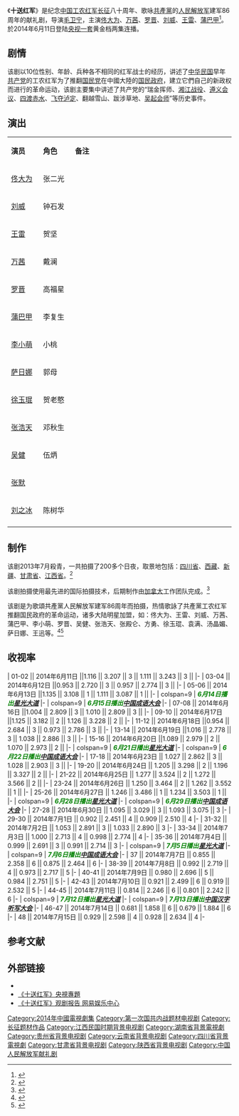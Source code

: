 {{otheruses|subject=中国大陆电视剧《十送红军》|other=其他同名条目|十送红军}}
{{电视节目信息框
| 颜色 = orange
| 名称 = 《十送红军》
| 别名 = 
| 图片 = 十送红军电视剧.jpg
| 图说 = 海报
| 分类 = 战争剧
| 原创者= 
| 导演  = [[毛卫宁|毛卫宁]]
| 监制  = 
| 出品人= 
| 编剧  = [[李修文|李修文]]、胡坚、李海洋
| 制作人= [[韩三平|韩三平]]
| 摄影  = 
| 演出  = [[刘威|刘威]]<br />[[佟大为|佟大为]]<br />[[王雷_(中国演员)|王雷]]<br />[[万茜|万茜]]<br />[[罗晋|罗晋]]<br />[[蒲巴甲|蒲巴甲]]
| 配音  =
| 旁白  = 
| 主题曲= 
| 片尾曲= 
| 插曲  = 
| 拍摄地= [[四川省|四川省]]、[[西藏|西藏]]、[[新疆|新疆]]、[[甘肃省|甘肃省]]、[[江西省|江西省]]
| 地区  = {{CHNML}}
| 语言  = [[中文|中文]]
| 集数  = 50集<br />央視版48集
| 每集长 = 45分钟
| 制作公司 = [[北京小马奔腾影视文化发展|北京小马奔腾影视]]<br />[[中影集团|中影集团]]<br />[[八一电影制片厂|八一电影制片厂]]
| 首播地区 = 
| 电视网 = [[中国中央电视台综合频道|央視一套]]
| 开始 = 2014年6月11日
| 结束 = 2014年7月15日
| 先于 = 
| 后于 = 
| 相关剧集 = 
| 官方网站 = 
}}
《'''十送红军'''》是纪念[[中国工农红军|中国工农红军]][[长征|长征]]八十周年、歌咏[[共產黨|共產黨]]的[[中国人民解放军|人民解放军]]建军86周年的献礼剧，导演[[毛卫宁|毛卫宁]]，主演[[佟大为|佟大为]]、[[万茜|万茜]]、[[罗晋|罗晋]]、[[刘威|刘威]]、[[王雷_(中国演员)|王雷]]、[[蒲巴甲|蒲巴甲]]<ref>{{cite web |url=http://ent.qq.com/a/20140422/015245.htm |title=《十送红军》坚持精品 一剧两星提高国剧质量 |accessdate=2014 |publisher=腾讯网 |work= |language=zh-hans |archive-date=2014-04-25 |archive-url=https://web.archive.org/web/20140425035515/http://ent.qq.com/a/20140422/015245.htm |dead-url=no }}</ref>。於2014年6月11日登陆[[央视一套|央视一套]]黄金档两集连播。

== 剧情 ==
该剧以10位性别、年龄、兵种各不相同的红军战士的经历，讲述了[[中华民国|中华民国]]早年[[共产党|共产党]]的工农红军为了推翻[[国民党|国民党]]在中國大陸的[[国民政府|国民政府]]，建立它們自己的新政权而进行的革命运动，该剧主要集中讲述了共产党的“瑞金挥师、[[湘江战役|湘江战役]]、[[遵义会议|遵义会议]]、[[四渡赤水|四渡赤水]]、[[飞夺泸定|飞夺泸定]]、翻越雪山、跋涉草地、[[吴起会师|吴起会师]]”等历史事件。

== 演出 ==
{|class="wikitable " width="70%"
|- style="background:cornflowerblue; color:white" align=center
|style="width:10%"|'''演员'''||style="width:10%"|'''角色'''||style="width:50%"|'''备注'''
|-
| [[佟大为|佟大为]]   ||   张二光  ||   
|-
| [[刘威|刘威]]   ||  钟石发   ||   
|-
| [[王雷_(中国演员)|王雷]]   || 贺坚   ||   
|-
| [[万茜|万茜]]   ||  戴澜   ||   
|- 
| [[罗晋|罗晋]]   ||  高福星   ||   
|- 
| [[蒲巴甲|蒲巴甲]]   ||  李复生   ||   
|-
| [[李小萌_(演员)|李小萌]]   ||  小桃   ||   
|-
| [[萨日娜|萨日娜]]   ||    郭母 ||   
|- 
| [[徐玉琨|徐玉琨]]   ||  贺老憨   ||   
|- 
| [[张浩天|张浩天]]   ||  邓秋生   ||   
|-
| [[吴健|吴健]]   ||  伍炳   ||   
|-
| [[张默|张默]]   ||     ||   
|- 
| [[刘之冰|刘之冰]]   ||  陈树华  ||   
|- 
|}

== 制作 ==
该剧2013年7月殺青，一共拍摄了200多个日夜，取景地包括：[[四川省|四川省]]、[[西藏|西藏]]、[[新疆|新疆]]、[[甘肃省|甘肃省]]、[[江西省|江西省]]。<ref>{{cite web |url=http://ent.sina.com.cn/v/m/2013-08-01/14283977822.shtml |title=《十送红军》杀青 毛卫宁影像重走长征路 |accessdate=2013-8 |publisher=新浪网 |work= |language=zh-hans |archive-date=2014-05-12 |archive-url=https://web.archive.org/web/20140512220408/http://ent.sina.com.cn/v/m/2013-08-01/14283977822.shtml |dead-url=no }}</ref>

该剧拍摄使用最先进的国际拍摄技术，后期制作由[[加拿大|加拿大]]工作团队完成。<ref>{{cite web |url=http://ent.qq.com/a/20140212/015666.htm |title=《十送红军》重走长征 小马奔腾再塑“中国梦” |accessdate=2014 |publisher=腾讯网 |work= |language=zh-hans |archive-date=2014-04-25 |archive-url=https://web.archive.org/web/20140425073602/http://ent.qq.com/a/20140212/015666.htm |dead-url=no }}</ref>

该剧是为歌頌共產黨人民解放军建军86周年而拍摄，热情歌詠了共產黨工农红军推翻国民政府的革命运动，诸多大陆明星加盟，如：佟大为、王雷、刘威、万茜、蒲巴甲、李小萌、罗晋、吴健、张浩天、张殿仑、方勇、徐玉琨、袁满、汤晶媚、萨日娜、王迅等。<ref>{{cite web |url=http://ent.163.com/13/0801/11/956J73L600031GVS.html |title=《十送红军》杀青 毛卫宁：它是一部伟大的作品 |accessdate=2013-8 |publisher=网易 |work= |language=zh-hans |archive-date=2014-04-26 |archive-url=https://web.archive.org/web/20140426220831/http://ent.163.com/13/0801/11/956J73L600031GVS.html |dead-url=no }}</ref><ref>{{cite web |url=http://www.hunantv.com/p/20130523/1148081604.html |title=佟大为领衔《十送红军》 众星加盟献礼 |accessdate=2013-5 |publisher=湖南卫视 |work= |language=zh-hans |archive-date=2015-09-24 |archive-url=https://web.archive.org/web/20150924042422/http://www.hunantv.com/p/20130523/1148081604.html |dead-url=no }}</ref>

== 收视率 ==
{{收视率表格
| 收视地区 = {{CHN}}
| 表格宽度 = 70%
| 标题背景颜色 = #CEE3F6
| 标题字体颜色 = black
| 频道 = 中央电视台综合频道
| 首播 = yes
| 多数据来源 = yes <!-- 最多支持3个数据来源 -->
| 数据来源 = CSM34城市
| 数据来源1 = CSM50城市
| num_column = 9 <!-- 第一行所占列数 -->
| num_row = 2 <!-- “集数”和“播出日期”所合并的行数，此处固定为2 -->
| 备注 = yes
| 备注宽度 = 5%
}}
| 01-02 || 2014年6月11日 ||1.116 || 3.207 || 3 || 1.111 || 3.243 || 3 || 
|-
| 03-04 || 2014年6月12日 ||0.953 || 2.720 || 3 || 0.957 || 2.774 || 3 || 
|-
| 05-06 || 2014年6月13日 ||1.135 || 3.108 || 1 || 1.111 || 3.087 || 1 || 
|-
| colspan=9 | ''<span style="color: Green;">'''6月14日播出[[星光大道_(央视节目)|星光大道]]'''</span>''
|-
| colspan=9 | ''<span style="color: Green;">'''6月15日播出[[中国成语大会|中国成语大会]]'''</span>''
|-
| 07-08 || 2014年6月16日 ||1.004 || 2.809 || 3 || 1.010 || 2.809 || 3 ||
|-
| 09-10 || 2014年6月17日 ||1.125 || 3.182 || 2 || 1.126 || 3.228 || 2 ||
|-
| 11-12 || 2014年6月18日 ||0.954 || 2.684 || 3 || 0.973 || 2.786 || 3 ||
|-
| 13-14 || 2014年6月19日 ||1.016 || 2.778 || 3 || 1.038 || 2.886 || 3 ||
|-
| 15-16 || 2014年6月20日 ||1.089 || 2.979 || 2 || 1.070 || 2.973 || 2 ||
|-
| colspan=9 | ''<span style="color: Green;">'''6月21日播出[[星光大道_(央视节目)|星光大道]]'''</span>''
|-
| colspan=9 | ''<span style="color: Green;">'''6月22日播出[[中国成语大会|中国成语大会]]'''</span>''
|-
| 17-18 || 2014年6月23日 || 1.027 || 2.862 || 3 || 1.028 || 2.903 || 3 ||
|-
| 19-20 || 2014年6月24日 || 1.205 || 3.298 || 2 || 1.196 || 3.327 || 2 ||
|-
| 21-22 || 2014年6月25日 || 1.277 || 3.524 || 2 || 1.272 || 3.566 || 2 ||
|-
| 23-24 || 2014年6月26日 || 1.250 || 3.464 || 2 || 1.262 || 3.552 || 1 ||
|-
| 25-26 || 2014年6月27日 || 1.246 || 3.486 || 1 || 1.234 || 3.503 || 1 ||
|-
| colspan=9 | ''<span style="color: Green;">'''6月28日播出[[星光大道_(央视节目)|星光大道]]'''</span>''
|-
| colspan=9 | ''<span style="color: Green;">'''6月29日播出[[中国成语大会|中国成语大会]]'''</span>''
|-
| 27-28 || 2014年6月30日 || 1.095 || 3.029 || 3 || 1.093 || 3.075 || 3
|-
| 29-30 || 2014年7月1日 || 0.902 || 2.451 || 4 || 0.909 || 2.510 || 4
|-
| 31-32 || 2014年7月2日 || 1.053 || 2.891 || 3 || 1.033 || 2.890 || 3 
|-
| 33-34 || 2014年7月3日 || 1.000 || 2.713 || 4 || 0.998 || 2.774 || 4
|-
| 35-36 || 2014年7月4日 || 0.999 || 2.691 || 3 || 0.991 || 2.714 || 3
|-
| colspan=9 | ''<span style="color: Green;">'''7月5日播出[[星光大道_(央视节目)|星光大道]]'''</span>''
|-
| colspan=9 | ''<span style="color: Green;">'''7月6日播出[[中国成语大会|中国成语大会]]'''</span>''
|-
| 37 || 2014年7月7日 || 0.855 || 2.358 || 6 || 0.875 || 2.464 || 6
|-
| 38-39 || 2014年7月8日 || 0.992 || 2.719 || 4 || 0.973 || 2.717 || 5
|-
| 40-41 || 2014年7月9日 || 0.980 || 2.696 || 5 || 0.984 || 2.751 || 5
|-
| 42-43 || 2014年7月10日 || 0.921 || 2.499 || 6 || 0.919 || 2.532 || 5
|-
| 44-45 || 2014年7月11日 || 0.814 || 2.246 || 6 || 0.801 || 2.242 || 6
|-
| colspan=9 | ''<span style="color: Green;">'''7月12日播出[[星光大道_(央视节目)|星光大道]]'''</span>''
|-
| colspan=9 | ''<span style="color: Green;">'''7月13日播出[[中国汉字听写大会|中国汉字听写大会]]'''</span>''
|-
| 46-47 || 2014年7月14日 || 0.681 || 1.858 || 6 || 0.679 || 1.884 || 6
|-
| 48 || 2014年7月15日 || 0.929 || 2.598 || 4 || 0.928 || 2.634 || 4
|-
{{收视率表格/End
|同时段节目 = 
| CSM = yes
|其他备注 =
# 排名为中央及地方卫视黄金时段电视剧收视排名。
# 数据来源：[http://weibo.com/p/1005051866725104/ Kimi_冲]
}}

== 参考文献 ==
{{reflist}}

== 外部链接 ==
* {{Sinaweibo|3242371357|《十送红军》}}
* [https://web.archive.org/web/20140609022538/http://dianshiju.cntv.cn/special/sshj/ 《十送红军》央視專題]<!--專題內雖然標示是6.10播出, 但是實際是6.11播出-->
* [http://ent.163.com/14/0618/11/9V16090000034R94.html  《十送红军》观剧报告 网易娱乐中心]{{Wayback|url=http://ent.163.com/14/0618/11/9V16090000034R94.html |date=20140623064807 }}

{{毛卫宁}}
{{央视一套电视剧}}

{{DEFAULTSORT:S十送红军}}
[[Category:2014年中國電視劇集|Category:2014年中國電視劇集]]
[[Category:第一次国共内战题材电视剧|Category:第一次国共内战题材电视剧]]
[[Category:长征题材作品|Category:长征题材作品]]
[[Category:江西民国时期背景电视剧|Category:江西民国时期背景电视剧]]
[[Category:湖南省背景電視劇|Category:湖南省背景電視劇]]
[[Category:贵州省背景电视剧|Category:贵州省背景电视剧]]
[[Category:云南省背景电视剧|Category:云南省背景电视剧]]
[[Category:四川省背景電視劇|Category:四川省背景電視劇]]
[[Category:甘肃省背景电视剧|Category:甘肃省背景电视剧]]
[[Category:陕西省背景电视剧|Category:陕西省背景电视剧]]
[[Category:中国人民解放军献礼剧|Category:中国人民解放军献礼剧]]